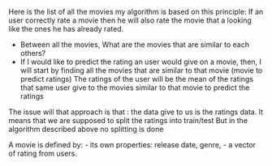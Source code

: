 Here is the list of all the movies
my algorithm is based on this principle: If an user correctly rate a movie then
he will also rate the movie that a looking like the ones he has already rated.

- Between all the movies, What are the movies that are similar to each others?
- If I would like to predict the rating an user would give on a movie, then, I will 
start by finding all the movies that are similar to that movie (movie to predict ratings)
The ratings of the user will be the mean of the ratings that same user give to the movies similar to 
that movie to predict the ratings

The issue will that approach is that :
  the data give to us is the ratings data. It means that we are supposed to 
  split the ratings into train/test 
  But in the algorithm described above no splitting is done
  
A movie is defined by:
  - its own properties: release date, genre, 
  - a vector of rating from users. 
